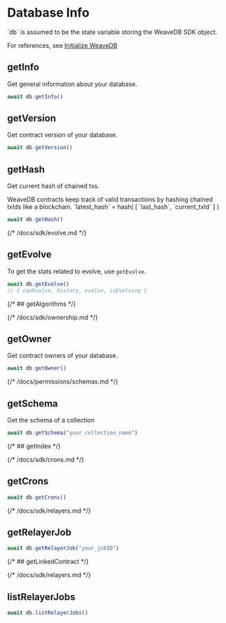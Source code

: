 
# Database Info

<Callout type="info" emoji="💡">
`db` is assumed to be the state variable storing the WeaveDB SDK object.

For references, see [Initialize WeaveDB](/quick-start#initialize-weavedb)
</Callout>

## getInfo

Get general information about your database.

```js copy
await db.getInfo()
```

## getVersion

Get contract version of your database.

```js copy
await db.getVersion()
```

## getHash

Get current hash of chained txs. 

<Callout type="info" emoji="💡">
WeaveDB contracts keep track of valid transactions by hashing chained txIds like a blockchain.  
`latest_hash` = hash( [ `last_hash`, `current_txId` ] )
</Callout>

```js copy
await db.getHash()
```

{/* /docs/sdk/evolve.md */}
## getEvolve

To get the stats related to evolve, use `getEvolve`.

```js copy
await db.getEvolve()
// { canEvolve, history, evolve, isEvolving }
```

{/* ## getAlgorithms */}

{/* /docs/sdk/ownership.md */}
## getOwner

Get contract owners of your database.

```js copy
await db.getOwner()
```

{/* /docs/permissions/schemas.md */}
## getSchema

Get the schema of a collection

```js copy
await db.getSchema("your_collection_name")
```

{/* ## getIndex */}


{/* /docs/sdk/crons.md */}
## getCrons

```js copy
await db.getCrons()
```

{/* /docs/sdk/relayers.md */}
## getRelayerJob

```js copy
await db.getRelayerJob("your_jobID")
```

{/* ## getLinkedContract */}


{/* /docs/sdk/relayers.md */}
## listRelayerJobs

```js copy
await db.listRelayerJobs()
```